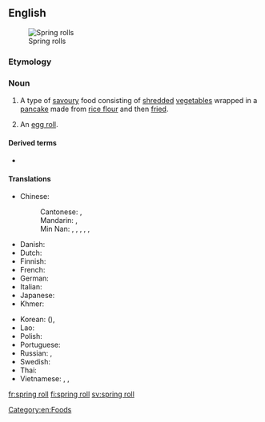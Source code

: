 {{also|spring-roll}}
==English==
[[File:SpringRolls-Avocado&carrot.JPG|thumb|Spring rolls]]

===Etymology===
{{calque|spring|roll|etyl lang=zh|etyl term=春捲|etyl tr=chūnjuǎn|lang=en}}

===Noun===
{{wikipedia}}
{{en-noun|head=[[spring]] [[roll]]}}

# A type of [[savoury]] food consisting of [[shred]]ded [[vegetable]]s wrapped in a [[pancake]] made from [[rice flour]] and then [[fried]].
# {{lb|en|US}} An [[egg roll]].

====Derived terms====
* {{l|en|spring roll wrapper}}

====Translations====
{{trans-top|shredded vegetables wrapped in a pancake}}
* Chinese:
*: Cantonese: {{t|yue|春捲|sc=Hant}}, {{t|yue|春卷|tr=ceon1 gyun2|sc=Hant}}
*: Mandarin: {{t+|cmn|春捲|sc=Hani}}, {{t+|cmn|春卷|tr=chūnjuǎn|sc=Hani}}
*: Min Nan: {{t+|nan|潤餅𩛩|sc=Hani}}, {{t|nan|润饼𩠃|tr=jūn-piáⁿ-kauh, lūn-piáⁿ-kauh|sc=Hani}}, {{t|nan|潤餅|sc=Hani}}, {{t|nan|润饼|tr=jūn-piáⁿ, lūn-piáⁿ|sc=Hani}}, {{t|nan|春餅|sc=Hani}}, {{t|nan|春饼|tr=chhun-piáⁿ|sc=Hani}}
* Danish: {{t|da|forårsrulle|c}}
* Dutch: {{t+|nl|loempia|c}}
* Finnish: {{t+|fi|kevätrulla}}
* French: {{t+|fr|rouleau de printemps|m}}
* German: {{t+|de|Frühlingsrolle|f}}
* Italian: {{t|it|involtino primavera|m}}
* Japanese: {{t|ja|春巻き|tr=はるまき, harumaki|sc=Jpan}}
* Khmer: {{t-needed|km}}
{{trans-mid}}
* Korean: {{t|ko|춘권|tr=chungwon|sc=Kore}} ({{t|ko|春卷|sc=Kore}}), {{t|ko|춘권피|tr=chungwonpi|sc=Kore}}
* Lao: {{t|lo|ຢໍ}}
* Polish: {{t+|pl|sajgonka|f}}
* Portuguese: {{t|pt|rolinho primavera|m}}
* Russian: {{t|ru|спринг-ро́лл|m}}, {{t|ru|весе́нний руле́т|m}}
* Swedish: {{t+|sv|vårrulle|c}}
* Thai: {{t+|th|เปาะเปี๊ยะ|tr=popia|sc=Thai}}
* Vietnamese: {{t+|vi|nem rán}}, {{t+|vi|nem}}, {{t+|vi|chả giò}} {{qualifier|South Vietnam}}
{{trans-bottom}}

{{trans-see|egg roll}}

[[Category:en:Foods]]

[[fr:spring roll]]
[[fi:spring roll]]
[[sv:spring roll]]